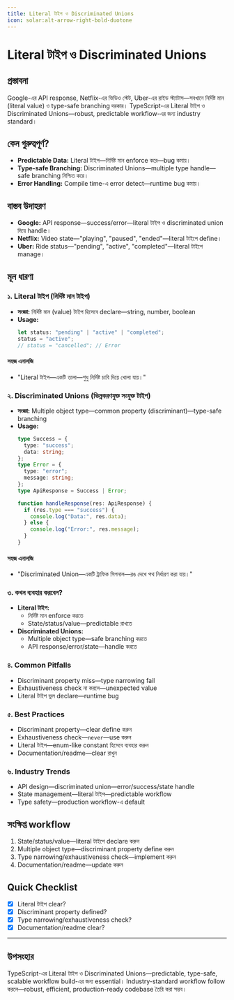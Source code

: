 ```yaml
---
title: Literal টাইপ ও Discriminated Unions
icon: solar:alt-arrow-right-bold-duotone
---
```


# Literal টাইপ ও Discriminated Unions

## প্রস্তাবনা

Google-এর API response, Netflix-এর ভিডিও স্টেট, Uber-এর রাইড স্ট্যাটাস—সবখানে নির্দিষ্ট মান (literal value) ও type-safe branching দরকার। TypeScript-এর Literal টাইপ ও Discriminated Unions—robust, predictable workflow-এর জন্য industry standard।

## কেন গুরুত্বপূর্ণ?

- **Predictable Data:** Literal টাইপ—নির্দিষ্ট মান enforce করে—bug কমায়।
- **Type-safe Branching:** Discriminated Unions—multiple type handle—safe branching নিশ্চিত করে।
- **Error Handling:** Compile time-এ error detect—runtime bug কমায়।

## বাস্তব উদাহরণ

- **Google:** API response—success/error—literal টাইপ ও discriminated union দিয়ে handle।
- **Netflix:** Video state—"playing", "paused", "ended"—literal টাইপে define।
- **Uber:** Ride status—"pending", "active", "completed"—literal টাইপে manage।

## মূল ধারণা

### ১. Literal টাইপ (নির্দিষ্ট মান টাইপ)

- **সংজ্ঞা:** নির্দিষ্ট মান (value) টাইপ হিসেবে declare—string, number, boolean
- **Usage:**
  ```typescript
  let status: "pending" | "active" | "completed";
  status = "active";
  // status = "cancelled"; // Error
  ```

#### সহজ এনালজি

- "Literal টাইপ—একটি তালা—শুধু নির্দিষ্ট চাবি দিয়ে খোলা যায়।"

### ২. Discriminated Unions (ভিন্নকরণযুক্ত সংযুক্ত টাইপ)

- **সংজ্ঞা:** Multiple object type—common property (discriminant)—type-safe branching
- **Usage:**
  ```typescript
  type Success = {
    type: "success";
    data: string;
  };
  type Error = {
    type: "error";
    message: string;
  };
  type ApiResponse = Success | Error;

  function handleResponse(res: ApiResponse) {
    if (res.type === "success") {
      console.log("Data:", res.data);
    } else {
      console.log("Error:", res.message);
    }
  }
  ```

#### সহজ এনালজি

- "Discriminated Union—একটি ট্রাফিক সিগনাল—রঙ দেখে পথ নির্ধারণ করা যায়।"

### ৩. কখন ব্যবহার করবেন?

- **Literal টাইপ:**
  - নির্দিষ্ট মান enforce করতে
  - State/status/value—predictable রাখতে
- **Discriminated Unions:**
  - Multiple object type—safe branching করতে
  - API response/error/state—handle করতে

### ৪. Common Pitfalls

- Discriminant property miss—type narrowing fail
- Exhaustiveness check না করলে—unexpected value
- Literal টাইপ ভুল declare—runtime bug

### ৫. Best Practices

- Discriminant property—clear define করুন
- Exhaustiveness check—`never`—use করুন
- Literal টাইপ—enum-like constant হিসেবে ব্যবহার করুন
- Documentation/readme—clear রাখুন

### ৬. Industry Trends

- API design—discriminated union—error/success/state handle
- State management—literal টাইপ—predictable workflow
- Type safety—production workflow-এ default

## সংক্ষিপ্ত workflow

1. State/status/value—literal টাইপে declare করুন
2. Multiple object type—discriminant property define করুন
3. Type narrowing/exhaustiveness check—implement করুন
4. Documentation/readme—update করুন

## Quick Checklist

- [x] Literal টাইপ clear?
- [x] Discriminant property defined?
- [x] Type narrowing/exhaustiveness check?
- [x] Documentation/readme clear?

---

## উপসংহার

TypeScript-এর Literal টাইপ ও Discriminated Unions—predictable, type-safe, scalable workflow build-এর জন্য essential। Industry-standard workflow follow করলে—robust, efficient, production-ready codebase তৈরি করা সম্ভব।

